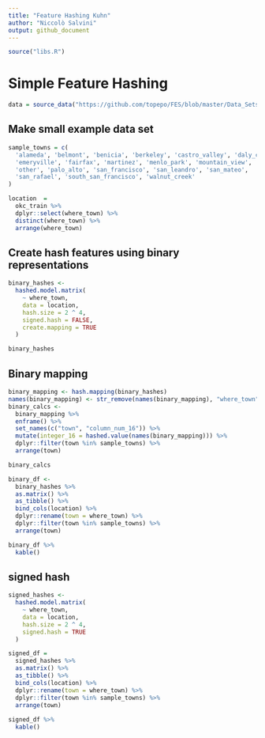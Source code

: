 ```yaml
---
title: "Feature Hashing Kuhn"
author: "Niccolò Salvini"
output: github_document
---
```



```r
source("libs.R")
```

# Simple Feature Hashing
```r
data = source_data("https://github.com/topepo/FES/blob/master/Data_Sets/OkCupid/okc.RData?raw=True")
```
 

## Make small example data set


```r
sample_towns = c(
  'alameda', 'belmont', 'benicia', 'berkeley', 'castro_valley', 'daly_city', 
  'emeryville', 'fairfax', 'martinez', 'menlo_park', 'mountain_view', 'oakland', 
  'other', 'palo_alto', 'san_francisco', 'san_leandro', 'san_mateo', 
  'san_rafael', 'south_san_francisco', 'walnut_creek'
)

location  =
  okc_train %>% 
  dplyr::select(where_town) %>% 
  distinct(where_town) %>% 
  arrange(where_town)

```


##  Create hash features using binary representations

```r
binary_hashes <-
  hashed.model.matrix(
    ~ where_town,
    data = location,
    hash.size = 2 ^ 4,
    signed.hash = FALSE,
    create.mapping = TRUE
  )

binary_hashes

```

## Binary mapping

```r
binary_mapping <- hash.mapping(binary_hashes)
names(binary_mapping) <- str_remove(names(binary_mapping), "where_town")
binary_calcs <- 
  binary_mapping %>% 
  enframe() %>% 
  set_names(c("town", "column_num_16")) %>% 
  mutate(integer_16 = hashed.value(names(binary_mapping))) %>% 
  dplyr::filter(town %in% sample_towns) %>% 
  arrange(town)

binary_calcs
```


```r
binary_df <- 
  binary_hashes %>% 
  as.matrix() %>% 
  as_tibble() %>% 
  bind_cols(location) %>% 
  dplyr::rename(town = where_town) %>% 
  dplyr::filter(town %in% sample_towns) %>% 
  arrange(town)

binary_df %>%
  kable() 

```



## signed hash

```r
signed_hashes <-
  hashed.model.matrix(
    ~ where_town,
    data = location,
    hash.size = 2 ^ 4,
    signed.hash = TRUE
  )

signed_df = 
  signed_hashes %>% 
  as.matrix() %>% 
  as_tibble() %>% 
  bind_cols(location) %>% 
  dplyr::rename(town = where_town) %>% 
  dplyr::filter(town %in% sample_towns) %>% 
  arrange(town)
 
signed_df %>% 
  kable()

```
